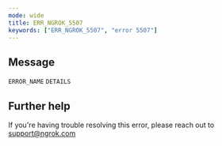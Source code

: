 ```yaml
---
mode: wide
title: ERR_NGROK_5507
keywords: ["ERR_NGROK_5507", "error 5507"]
---
```


## Message

`ERROR_NAME` `DETAILS`

## Further help

If you're having trouble resolving this error, please reach out to [support@ngrok.com](mailto:support@ngrok.com?subject=Help%20with%20ERR_NGROK_5507)
